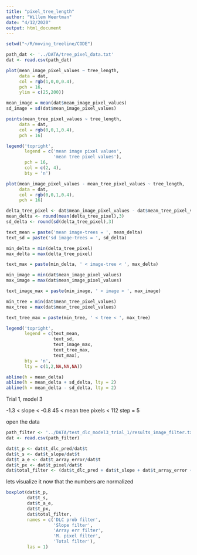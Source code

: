 ---
title: "pixel_tree_length"
author: "Willem Weertman"
date: "4/12/2020"
output: html_document
---

```{r}

setwd("~/R/moving_treeline/CODE")

path_dat <- '../DATA/tree_pixel_data.txt'
dat <- read.csv(path_dat)

```



```{r}

plot(mean_image_pixel_values ~ tree_length,
     data = dat,
     col = rgb(1,0,0,0.4),
     pch = 16,
     ylim = c(25,200))

mean_image = mean(dat$mean_image_pixel_values)
sd_image = sd(dat$mean_image_pixel_values)

points(mean_tree_pixel_values ~ tree_length,
     data = dat,
     col = rgb(0,0,1,0.4),
     pch = 16)

legend('topright',
       legend = c('mean image pixel values',
                  'mean tree pixel values'),
       pch = 16,
       col = c(2, 4),
       bty = 'n')

```


```{r}

plot(mean_image_pixel_values - mean_tree_pixel_values ~ tree_length,
     data = dat,
     col = rgb(0,0,1,0.4),
     pch = 16)

delta_tree_pixel <- dat$mean_image_pixel_values - dat$mean_tree_pixel_values
mean_delta <- round(mean(delta_tree_pixel),3)
sd_delta <- round(sd(delta_tree_pixel),3)

text_mean = paste('mean image-trees = ', mean_delta)
text_sd = paste('sd image-trees = ', sd_delta)

min_delta = min(delta_tree_pixel)
max_delta = max(delta_tree_pixel)

text_max = paste(min_delta, ' < image-tree < ', max_delta)

min_image = min(dat$mean_image_pixel_values)
max_image = max(dat$mean_image_pixel_values)

text_image_max = paste(min_image, ' < image < ', max_image)

min_tree = min(dat$mean_tree_pixel_values)
max_tree = max(dat$mean_tree_pixel_values)

text_tree_max = paste(min_tree, ' < tree < ', max_tree)

legend('topright',
       legend = c(text_mean,
                  text_sd,
                  text_image_max,
                  text_tree_max,
                  text_max),
       bty = 'n',
       lty = c(1,2,NA,NA,NA))

abline(h = mean_delta)
abline(h = mean_delta + sd_delta, lty = 2)
abline(h = mean_delta - sd_delta, lty = 2)

```



Trial 1, model 3

-1.3 < slope < -0.8
45 < mean tree pixels < 112
step = 5

open the data

```{r}

path_filter <- '../DATA/test_dlc_model3_trial_1/results_image_filter.txt'
dat <- read.csv(path_filter)

dat$t_p <- dat$t_dlc_pred/dat$t
dat$t_s <- dat$t_slope/dat$t
dat$t_a_e <- dat$t_array_error/dat$t
dat$t_px <- dat$t_pixel/dat$t
dat$total_filter <- (dat$t_dlc_pred + dat$t_slope + dat$t_array_error + dat$t_pixel)/dat$t

```

lets visualize it now that the numbers are normalized

```{r}

boxplot(dat$t_p, 
        dat$t_s, 
        dat$t_a_e, 
        dat$t_px,
        dat$total_filter,
        names = c('DLC prob filter',
                  'Slope filter',
                  'Array err filter',
                  'M. pixel filter',
                  'Total filter'),
        las = 1)

```
















